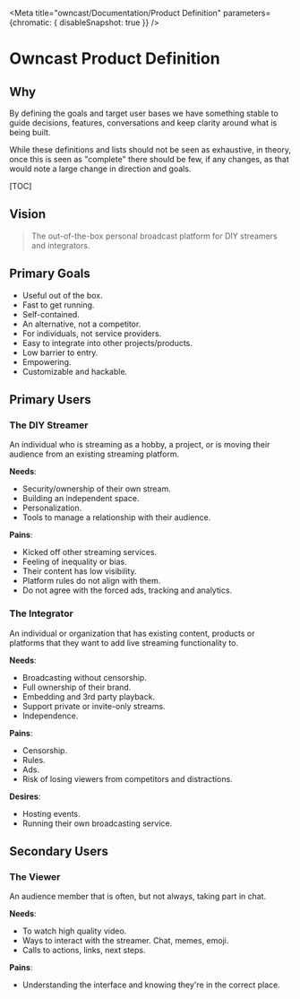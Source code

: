 
<Meta title="owncast/Documentation/Product Definition" parameters={chromatic: { disableSnapshot: true }} />

# Owncast Product Definition

## Why

By defining the goals and target user bases we have something stable to guide decisions, features, conversations and keep clarity around what is being built.

While these definitions and lists should not be seen as exhaustive, in theory, once this is seen as "complete" there should be few, if any changes, as that would note a large change in direction and goals.

[TOC]

## Vision

> The out-of-the-box personal broadcast platform for DIY streamers and integrators.

## Primary Goals

- Useful out of the box.
- Fast to get running.
- Self-contained.
- An alternative, not a competitor.
- For individuals, not service providers.
- Easy to integrate into other projects/products.
- Low barrier to entry.
- Empowering.
- Customizable and hackable.

## Primary Users

### The DIY Streamer

An individual who is streaming as a hobby, a project, or is moving their audience from an existing streaming platform.

**Needs**:

- Security/ownership of their own stream.
- Building an independent space.
- Personalization.
- Tools to manage a relationship with their audience.

**Pains**:

- Kicked off other streaming services.
- Feeling of inequality or bias.
- Their content has low visibility.
- Platform rules do not align with them.
- Do not agree with the forced ads, tracking and analytics.

### The Integrator

An individual or organization that has existing content, products or platforms that they want to add live streaming functionality to.

**Needs**:

- Broadcasting without censorship.
- Full ownership of their brand.
- Embedding and 3rd party playback.
- Support private or invite-only streams.
- Independence.

**Pains**:

- Censorship.
- Rules.
- Ads.
- Risk of losing viewers from competitors and distractions.

**Desires**:

- Hosting events.
- Running their own broadcasting service.

## Secondary Users

### The Viewer

An audience member that is often, but not always, taking part in chat.

**Needs**:

- To watch high quality video.
- Ways to interact with the streamer. Chat, memes, emoji.
- Calls to actions, links, next steps.

**Pains**:

- Understanding the interface and knowing they're in the correct place.

